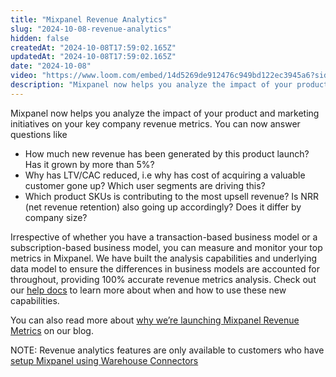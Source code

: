 ```yaml
---
title: "Mixpanel Revenue Analytics"
slug: "2024-10-08-revenue-analytics"
hidden: false
createdAt: "2024-10-08T17:59:02.165Z"
updatedAt: "2024-10-08T17:59:02.165Z"
date: "2024-10-08"
video: "https://www.loom.com/embed/14d5269de912476c949bd122ec3945a6?sid=f27eed4c-7fcb-4a4b-962c-63818b301800"
description: "Mixpanel now helps you analyze the impact of your product and marketing initiatives on your key company revenue metrics."
---
```


<ChangelogPostHeader date="2024-10-08" title="Mixpanel Revenue Analytics" />

Mixpanel now helps you analyze the impact of your product and marketing initiatives on your key company revenue metrics. You can now answer questions like

- How much new revenue has been generated by this product launch? Has it grown by more than 5%?
- Why has LTV/CAC reduced, i.e why has cost of acquiring a valuable customer gone up? Which user segments are driving this?
- Which product SKUs is contributing to the most upsell revenue? Is NRR (net revenue retention) also going up accordingly? Does it differ by company size?

Irrespective of whether you have a transaction-based business model or a subscription-based business model, you can measure and monitor your top metrics in Mixpanel. We have built the analysis capabilities and underlying data model to ensure the differences in business models are accounted for throughout, providing 100% accurate revenue metrics analysis. Check out our [help docs](/docs/features/revenue_analytics) to learn more about when and how to use these new capabilities.

You can also read more about [why we’re launching Mixpanel Revenue Metrics](https://mixpanel.com/blog/introducing-mixpanel-revenue-analytics-ltv-arpu-roas/) on our blog.

NOTE: Revenue analytics features are only available to customers who have [setup Mixpanel using Warehouse Connectors](/docs/tracking-methods/data-warehouse)

<VideoButtonWithModal src="https://www.loom.com/embed/14d5269de912476c949bd122ec3945a6?sid=f27eed4c-7fcb-4a4b-962c-63818b301800" />
